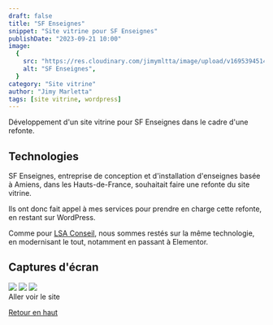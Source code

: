 ```yaml
---
draft: false
title: "SF Enseignes"
snippet: "Site vitrine pour SF Enseignes"
publishDate: "2023-09-21 10:00"
image:
  {
    src: "https://res.cloudinary.com/jimymltta/image/upload/v1695394514/SF%20Enseignes/sfenseignes-1_khtzvm.png",
    alt: "SF Enseignes",
  }
category: "Site vitrine"
author: "Jimy Marletta"
tags: [site vitrine, wordpress]
---
```



Développement d'un site vitrine pour SF Enseignes dans le cadre d'une refonte.

## Technologies

SF Enseignes, entreprise de conception et d'installation d'enseignes basée à Amiens, dans les Hauts-de-France, souhaitait faire une refonte du site vitrine.

Ils ont donc fait appel à mes services pour prendre en charge cette refonte, en restant sur WordPress.

Comme pour [LSA Conseil]("/projects/lsaconseil"), nous sommes restés sur la même technologie, en modernisant le tout, notamment en passant à Elementor.

## Captures d'écran

<img src="https://res.cloudinary.com/jimymltta/image/upload/v1695394514/SF%20Enseignes/sfenseignes-1_khtzvm.png" />
<img src="https://res.cloudinary.com/jimymltta/image/upload/v1695394512/SF%20Enseignes/sfenseignes-2_bbif5s.png" />
<img src="https://res.cloudinary.com/jimymltta/image/upload/v1695394516/SF%20Enseignes/sfenseignes-3_ofrm7u.png" />

<br />
<div>
  <Link href="https://sfenseignes.fr">Aller voir le site</Link>
</div>

[Retour en haut](#top)
